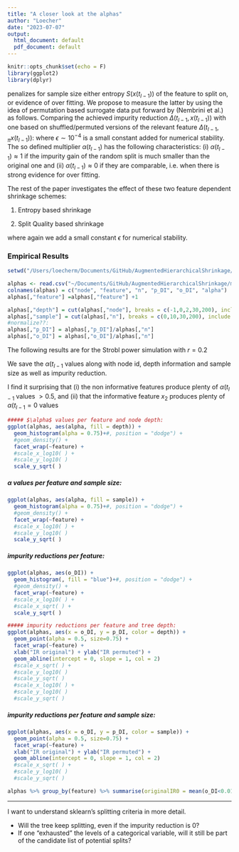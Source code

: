 ```yaml
---
title: "A closer look at the alphas"
author: "Loecher"
date: "2023-07-07"
output:
  html_document: default
  pdf_document: default
---
```


```r
knitr::opts_chunk$set(echo = F)
library(ggplot2)
library(dplyr)
```
\textit{Adaptive HS} penalizes for \textbf{both} sample size \textbf{and} either entropy $S\left( x(t_{l-1}) \right)$ of the feature to split on, or evidence of over fitting. 
We propose to measure the latter by using the idea of permutation based surrogate data put forward by (Nembrini et al.) as follows.
Comparing the achieved impurity reduction $\Delta(t_{l-1}, x(t_{l-1}))$  with one based on shuffled/permuted versions of the relevant feature $\Delta(t_{l-1}, { }_\pi x(t_{l-1}))$:
 \begin{equation}
\alpha(t_{l-1}) := 1 - \frac{\Delta(t_{l-1}, { }_\pi x(t_{l-1})) + \epsilon}{\Delta(t_{l-1}, x(t_{l-1}))+ \epsilon},
\label{eq:PermShrinkdef}
\end{equation}
where $\epsilon \sim 10^{-4}$ is a small constant added for numerical stability.
The so defined multiplier $\alpha(t_{l-1})$ has the following characteristics: (i) $\alpha(t_{l-1}) \approx 1$ if the impurity gain of the random split is much smaller than the original one and (ii) $\alpha(t_{l-1}) \approx 0$ if they are comparable\footnote{Note that we do not allow negative values for $\alpha(t_{l-1}) $, i.e. we threshold: $\alpha(t_{l-1}) = max(\alpha(t_{l-1}) ,0)$}, i.e. when there is  strong evidence for over fitting.

The rest of the paper investigates the effect of these two feature dependent shrinkage schemes:

1. Entropy based shrinkage
\begin{equation}
\gamma^S := 1 + S\left( x(t_{l-1}) \right) \cdot \lambda/N(t_{l-1}), % \; \; \gamma^S_2 := S(x_{l-1})  \cdot \left(  1 +  \lambda/N(t_{l-1})\right)
\label{eq:adHS1def}
\end{equation}

2. Split Quality based shrinkage
\begin{equation}
\gamma^I :=  1 + \frac{\lambda}{\alpha(t_{l-1}) N(t_{l-1}) } , \text{or } \gamma^I :=  1 + \frac{\lambda}{(\alpha(t_{l-1}) +  \epsilon) N(t_{l-1})} ,
\label{eq:adHS2def}
\end{equation}
 
 where again we add a small constant $\epsilon$  for numerical stability.
 
### Empirical Results
 
```r
setwd("/Users/loecherm/Documents/GitHub/AugmentedHierarchicalShrinkage/markus/arne_copy/experiments/power_simulation")

alphas <- read.csv("~/Documents/GitHub/AugmentedHierarchicalShrinkage/markus/arne_copy/experiments/power_simulation/alphas_01.txt", header=FALSE)
colnames(alphas) = c("node", "feature", "n", "p_DI", "o_DI", "alpha")
alphas[,"feature"] =alphas[,"feature"] +1
```
 
```r
alphas[,"depth"] = cut(alphas[,"node"], breaks = c(-1,0,2,30,200), include.lowest = F)
alphas[,"sample"] = cut(alphas[,"n"], breaks = c(0,10,30,200), include.lowest = F)
#normalize??:
alphas[,"p_DI"] = alphas[,"p_DI"]/alphas[,"n"]
alphas[,"o_DI"] = alphas[,"o_DI"]/alphas[,"n"]
```

 
 The following results are for the Strobl power simulation with $r=0.2$
 
 We save the $\alpha(t_{l-1}$ values along with node id, depth information and sample size as well as impurity reduction.

I find it surprising that (i) the non informative features produce plenty of $\alpha(t_{l-1}$ values $> 0.5$, and (ii) that the informative feature $x_2$ produces plenty of $\alpha(t_{l-1}=0$ values




```r
##### $\alpha$ values per feature and node depth:
ggplot(alphas, aes(alpha, fill = depth)) + 
  geom_histogram(alpha = 0.75)+#, position = "dodge") + 
  #geom_density() +
  facet_wrap(~feature) +
  #scale_x_log10( ) +
  #scale_y_log10( )
  scale_y_sqrt( )
```

##### $\alpha$ values per feature and sample size:

```r
ggplot(alphas, aes(alpha, fill = sample)) + 
  geom_histogram(alpha = 0.75)+#, position = "dodge") + 
  #geom_density() +
  facet_wrap(~feature) +
  #scale_x_log10( ) +
  #scale_y_log10( )
  scale_y_sqrt( )
```

##### impurity reductions per feature:

```r
ggplot(alphas, aes(o_DI)) + 
  geom_histogram(, fill = "blue")+#, position = "dodge") + 
  #geom_density() +
  facet_wrap(~feature) +
  #scale_x_log10( ) +
  #scale_x_sqrt( ) +
  scale_y_sqrt( )
```




```r
##### impurity reductions per feature and tree depth:
ggplot(alphas, aes(x = o_DI, y = p_DI, color = depth)) +
  geom_point(alpha = 0.5, size=0.75) +
  facet_wrap(~feature) +
  xlab("IR original") + ylab("IR permuted") +
  geom_abline(intercept = 0, slope = 1, col = 2) 
  #scale_x_sqrt( ) +
  #scale_y_log10( )
  #scale_y_sqrt( )
  #scale_x_log10( ) +
  #scale_y_log10( )
  #scale_y_sqrt( )
```

##### impurity reductions per feature and sample size:

```r
ggplot(alphas, aes(x = o_DI, y = p_DI, color = sample)) +
  geom_point(alpha = 0.5, size=0.75) +
  facet_wrap(~feature) +
  xlab("IR original") + ylab("IR permuted") +
  geom_abline(intercept = 0, slope = 1, col = 2) 
  #scale_x_sqrt( ) +
  #scale_y_log10( )
  #scale_y_sqrt( )
```

```r
alphas %>% group_by(feature) %>% summarise(originalIR0 = mean(o_DI<0.01))
```

-------------------------------------------------------

I want to understand sklearn's splitting criteria in more detail.

* Will the tree keep splitting, even if the impurity reduction is $0$?
* If one "exhausted" the levels of a categorical variable, will it still be part of the candidate list of potential splits?
